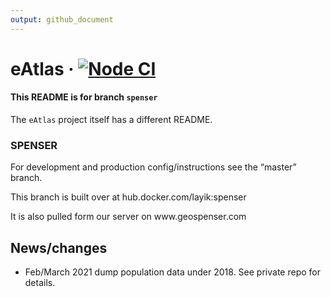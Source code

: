 ```yaml
---
output: github_document
---
```


# eAtlas · [![Node CI](https://github.com/layik/eAtlas/workflows/Node%20CI/badge.svg?branch=master)](https://github.com/layik/eAtlas/actions?query=workflow%3A%22Node+CI%22)
#### This README is for branch `spenser`

The `eAtlas` project itself has a different README.

### SPENSER

For development and production config/instructions see the "master" branch.

This branch is built over at hub.docker.com/layik:spenser

It is also pulled form our server on www.geospenser.com

## News/changes

* Feb/March 2021 dump population data under 2018. See private repo for details.